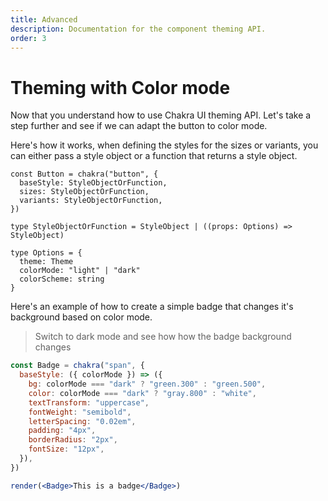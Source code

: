 ```yaml
---
title: Advanced
description: Documentation for the component theming API.
order: 3
---
```


# Theming with Color mode

Now that you understand how to use Chakra UI theming API. Let's take a step
further and see if we can adapt the button to color mode.

Here's how it works, when defining the styles for the sizes or variants, you can
either pass a style object or a function that returns a style object.

```tsx live=false
const Button = chakra("button", {
  baseStyle: StyleObjectOrFunction,
  sizes: StyleObjectOrFunction,
  variants: StyleObjectOrFunction,
})

type StyleObjectOrFunction = StyleObject | ((props: Options) => StyleObject)

type Options = {
  theme: Theme
  colorMode: "light" | "dark"
  colorScheme: string
}
```

Here's an example of how to create a simple badge that changes it's background
based on color mode.

> Switch to dark mode and see how how the badge background changes

```jsx isManual=true
const Badge = chakra("span", {
  baseStyle: ({ colorMode }) => ({
    bg: colorMode === "dark" ? "green.300" : "green.500",
    color: colorMode === "dark" ? "gray.800" : "white",
    textTransform: "uppercase",
    fontWeight: "semibold",
    letterSpacing: "0.02em",
    padding: "4px",
    borderRadius: "2px",
    fontSize: "12px",
  }),
})

render(<Badge>This is a badge</Badge>)
```
